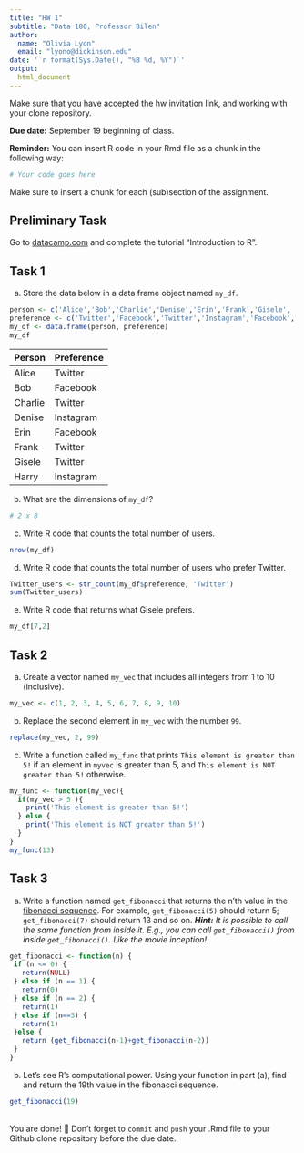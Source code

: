 ```yaml
---
title: "HW 1"
subtitle: "Data 180, Professor Bilen"
author: 
  name: "Olivia Lyon"
  email: "lyono@dickinson.edu"
date: '`r format(Sys.Date(), "%B %d, %Y")`'
output: 
  html_document
---
```

Make sure that you have accepted the hw invitation link, and working with your clone repository.

**Due date:** September 19 beginning of class.

**Reminder:** You can insert R code in your Rmd file as a chunk in the following way:
```r
# Your code goes here
```
Make sure to insert a chunk for each (sub)section of the assignment.

## Preliminary Task
Go to [datacamp.com](https://datacamp.com) and complete the tutorial "Introduction to R".


## Task 1
a) Store the data below in a data frame object named `my_df`.
```r
person <- c('Alice','Bob','Charlie','Denise','Erin','Frank','Gisele', 'Harry' )
preference <- c('Twitter','Facebook','Twitter','Instagram','Facebook','Twitter','Twitter','Instagram')
my_df <- data.frame(person, preference)
my_df

```

|Person | Preference|
|:------|:----------|
|Alice | Twitter |
| Bob | Facebook |
| Charlie | Twitter |
| Denise | Instagram |
| Erin | Facebook |
| Frank | Twitter |
| Gisele | Twitter |
| Harry | Instagram |

b) What are the dimensions of `my_df`?
```r
# 2 x 8
```

c) Write R code that counts the total number of users.
```r
nrow(my_df)
```
d) Write R code that counts the total number of users who prefer Twitter.
```r
Twitter_users <- str_count(my_df$preference, 'Twitter')
sum(Twitter_users)
```

e) Write R code that returns what Gisele prefers.
```r
my_df[7,2]
```
## Task 2
a) Create a vector named `my_vec` that includes all integers from 1 to 10 (inclusive).
```r
my_vec <- c(1, 2, 3, 4, 5, 6, 7, 8, 9, 10)
```

b) Replace the second element in `my_vec` with the number `99`.
```r
replace(my_vec, 2, 99)
```
c) Write a function called `my_func` that prints `This element is greater than 5!` if an element in `myvec` is greater than 5, and `This element is NOT greater than 5!` otherwise.
```r
my_func <- function(my_vec){
  if(my_vec > 5 ){
    print('This element is greater than 5!')
  } else {
    print('This element is NOT greater than 5!')
  }
}
my_func(13)
```

## Task 3
a. Write a function named `get_fibonacci` that returns the n'th value in the [fibonacci sequence](https://www.cuemath.com/numbers/fibonacci-sequence). For example, `get_fibonacci(5)` should return 5; `get_fibonacci(7)` should return 13 and so on. ***Hint:** It is possible to call the same function from inside it. E.g., you can call `get_fibonacci()` from inside `get_fibonacci()`. Like the movie inception!*
```r
get_fibonacci <- function(n) {
 if (n <= 0) {
   return(NULL)
 } else if (n == 1) {
   return(0)
 } else if (n == 2) {
   return(1)
 } else if (n==3) {
   return(1)
 }else {
   return (get_fibonacci(n-1)+get_fibonacci(n-2))
 }
}

```

b. Let's see R's computational power. Using your function in part (a), find and return the 19th value in the fibonacci sequence.
```r
get_fibonacci(19)
```

<br>
You are done! 🏁 Don't forget to `commit` and `push` your .Rmd file to your Github clone repository before the due date.
<br>

